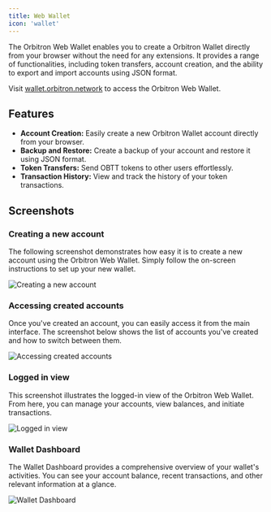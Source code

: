 ```yaml
---
title: Web Wallet
icon: 'wallet'
---
```


The Orbitron Web Wallet enables you to create a Orbitron Wallet directly from your browser without the need for any extensions. It provides a range of functionalities, including token transfers, account creation, and the ability to export and import accounts using JSON format.

Visit [wallet.orbitron.network](https://wallet.orbitron.network/) to access the Orbitron Web Wallet.

## Features

- **Account Creation:** Easily create a new Orbitron Wallet account directly from your browser.
- **Backup and Restore:** Create a backup of your account and restore it using JSON format.
- **Token Transfers:** Send OBTT tokens to other users effortlessly.
- **Transaction History:** View and track the history of your token transactions.

## Screenshots

### Creating a new account

The following screenshot demonstrates how easy it is to create a new account using the Orbitron Web Wallet. Simply follow the on-screen instructions to set up your new wallet.

![Creating a new account](https://github.com/0xdetonation/orbitron-dapps-screenshots/assets/166897641/8d8dfd9b-b154-455b-af40-cf1b668d24c2)

### Accessing created accounts

Once you've created an account, you can easily access it from the main interface. The screenshot below shows the list of accounts you've created and how to switch between them.

![Accessing created accounts](https://github.com/0xdetonation/orbitron-dapps-screenshots/assets/166897641/6e1724c1-cad4-4473-8d02-04afd3b2fc25)

### Logged in view

This screenshot illustrates the logged-in view of the Orbitron Web Wallet. From here, you can manage your accounts, view balances, and initiate transactions.

![Logged in view](https://github.com/0xdetonation/orbitron-dapps-screenshots/assets/166897641/63c998b8-ccfc-4cce-ae29-b3a796cd703d)

### Wallet Dashboard

The Wallet Dashboard provides a comprehensive overview of your wallet's activities. You can see your account balance, recent transactions, and other relevant information at a glance.

![Wallet Dashboard](https://github.com/0xdetonation/orbitron-dapps-screenshots/assets/166897641/57a9f626-8280-4bec-afdb-3212e33c7e37)
